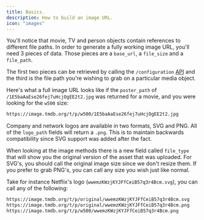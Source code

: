 ```yaml
---
title: Basics.
description: How to build an image URL.
icon: "images"
---
```


You'll notice that movie, TV and person objects contain references to different file paths. In order to generate a fully working image URL, 
you'll need 3 pieces of data. Those pieces are a `base_url`, a `file_size` and a `file_path`.

The first two pieces can be retrieved by calling the `/configuration` [API](https://emiloju.mintlify.app/api-reference/configuration/get-configuration-details) and the third is 
the file path you're wishing to grab on a particular media object. 

Here's what a full image URL looks like if the `poster_path` of `/1E5baAaEse26fej7uHcjOgEE2t2.jpg` was returned for a movie, and you were looking for the `w500` size:

```bash Example
https://image.tmdb.org/t/p/w500/1E5baAaEse26fej7uHcjOgEE2t2.jpg
```
Company and network logos are available in two formats, SVG and PNG. 
All of the `logo_path` fields will return a `.png`. This is to maintain backwards compatibility since SVG support was added after the fact.

When looking at the image methods there is a new field called `file_type` that will show you the original version of the asset that was uploaded. 
For SVG's, you should call the original image size since we don't resize them. If you prefer to grab PNG's, you can call any size you wish just like normal.

Take for instance Netflix's logo (`wwemzKWzjKYJFfCeiB57q3r4Bcm.svg`), you can call any of the following:

```bash Example
https://image.tmdb.org/t/p/original/wwemzKWzjKYJFfCeiB57q3r4Bcm.svg
https://image.tmdb.org/t/p/original/wwemzKWzjKYJFfCeiB57q3r4Bcm.png
https://image.tmdb.org/t/p/w500/wwemzKWzjKYJFfCeiB57q3r4Bcm.png
```
